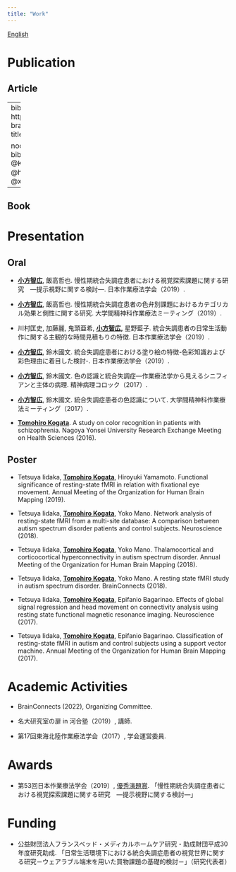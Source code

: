```yaml
---
title: "Work"
---
```


[English](work_english.qmd)

# Publication

## Article

---
bibliography: references.bib
csl: https://www.zotero.org/styles/vancouver-brackets-no-et-al
reference-section-title: Publication

nocite: | 
  # nocite: means expressing bibliography without citation
  @Kogata2022
  @kogata2021
  @hoshino2020
  @iidaka2019
  @xiaofangzhìguang2019
  @kogata2018
---

::: {#refs}
:::

## Book

# Presentation

## Oral

-   [**小方智広**]{.underline}, 飯高哲也. 慢性期統合失調症患者における視覚探索課題に関する研究　―提示視野に関する検討―. 日本作業療法学会（2019）.

-   [**小方智広**]{.underline}, 飯高哲也. 慢性期統合失調症患者の色弁別課題におけるカテゴリカル効果と側性に関する研究. 大学間精神科作業療法ミーティング（2019）.

-   川村匡史, 加藤麗, 鬼頭亜希, [**小方智広,**]{.underline} 星野藍子. 統合失調患者の日常生活動作に関する主観的な時間見積もりの特徴. 日本作業療法学会（2019）.

-   [**小方智広**]{.underline}, 鈴木國文. 統合失調症患者における塗り絵の特徴-色彩知識および彩色理由に着目した検討-. 日本作業療法学会（2019）.

-   [**小方智広**]{.underline}, 鈴木國文. 色の認識と統合失調症―作業療法学から見えるシニフィアンと主体の病理. 精神病理コロック（2017）.

-   [**小方智広**]{.underline}, 鈴木國文. 統合失調症患者の色認識について. 大学間精神科作業療法ミーティング（2017）.

-   [**Tomohiro Kogata**]{.underline}. A study on color recognition in patients with schizophrenia. Nagoya Yonsei University Research Exchange Meeting on Health Sciences (2016).

## Poster

-   Tetsuya Iidaka, [**Tomohiro Kogata**]{.underline}, Hiroyuki Yamamoto. Functional significance of resting-state fMRI in relation with fixational eye movement. Annual Meeting of the Organization for Human Brain Mapping (2019).

-   Tetsuya Iidaka, [**Tomohiro Kogata**]{.underline}, Yoko Mano. Network analysis of resting-state fMRI from a multi-site database: A comparison between autism spectrum disorder patients and control subjects. Neuroscience (2018).

-   Tetsuya Iidaka, [**Tomohiro Kogata**]{.underline}, Yoko Mano. Thalamocortical and corticocortical hyperconnectivity in autism spectrum disorder. Annual Meeting of the Organization for Human Brain Mapping (2018).

-   Tetsuya Iidaka, [**Tomohiro Kogata**]{.underline}, Yoko Mano. A resting state fMRI study in autism spectrum disorder. BrainConnects (2018).

-   Tetsuya Iidaka, [**Tomohiro Kogata**]{.underline}, Epifanio Bagarinao. Effects of global signal regression and head movement on connectivity analysis using resting state functional magnetic resonance imaging. Neuroscience (2017).

-   Tetsuya Iidaka, [**Tomohiro Kogata**]{.underline}, Epifanio Bagarinao. Classification of resting-state fMRI in autism and control subjects using a support vector machine. Annual Meeting of the Organization for Human Brain Mapping (2017).

# Academic Activities

-   BrainConnects (2022), Organizing Committee.

-   名大研究室の扉 in 河合塾（2019）, 講師.

-   第17回東海北陸作業療法学会（2017）, 学会運営委員.

# Awards

-   第53回日本作業療法学会（2019）, [優秀演題賞](https://www.jstage.jst.go.jp/article/jotr/39/2/39_133/_article/-char/ja/). 「慢性期統合失調症患者における視覚探索課題に関する研究　―提示視野に関する検討―」

# Funding

-   公益財団法人フランスベッド・メディカルホームケア研究・助成財団平成30年度研究助成. 「日常生活環境下における統合失調症患者の視覚世界に関する研究－ウェアラブル端末を用いた買物課題の基礎的検討－」（研究代表者）
